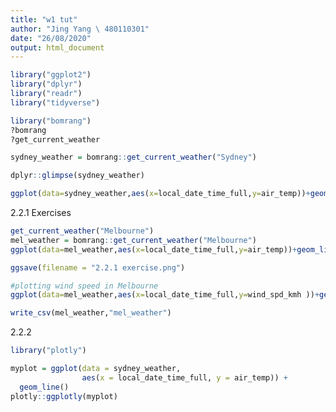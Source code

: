 ```yaml
---
title: "w1 tut"
author: "Jing Yang \ 480110301"
date: "26/08/2020"
output: html_document
---
```


```r
library("ggplot2")
library("dplyr")
library("readr")
library("tidyverse")
```
```r
library("bomrang")
?bomrang
?get_current_weather
```

```r
sydney_weather = bomrang::get_current_weather("Sydney")
```

```r
dplyr::glimpse(sydney_weather)
```
```r
ggplot(data=sydney_weather,aes(x=local_date_time_full,y=air_temp))+geom_line()
```
2.2.1 Exercises
```r
get_current_weather("Melbourne")
mel_weather = bomrang::get_current_weather("Melbourne")
ggplot(data=mel_weather,aes(x=local_date_time_full,y=air_temp))+geom_line()

ggsave(filename = "2.2.1 exercise.png")
```
```r
#plotting wind speed in Melbourne
ggplot(data=mel_weather,aes(x=local_date_time_full,y=wind_spd_kmh ))+geom_line()+labs(x="Local Date",y="Wind Speed / kmh")+theme_light()
```
```r
write_csv(mel_weather,"mel_weather")
```

2.2.2
```r
library("plotly")

myplot = ggplot(data = sydney_weather, 
                aes(x = local_date_time_full, y = air_temp)) + 
  geom_line()
plotly::ggplotly(myplot)
```

